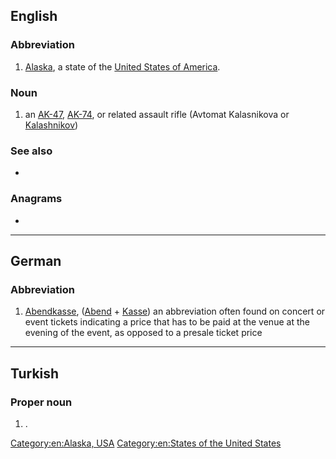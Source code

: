 {{also|Appendix:Variations of "ak"}}
==English==
{{wikipedia}}

===Abbreviation===
{{rfc-header|Abbreviation}}
{{head|en|abbreviation}}

# {{lb|en|US}} [[Alaska]], a state of the [[United States of America]].

===Noun===
{{en-noun}}

# an [[AK-47]], [[AK-74]], or related assault rifle (Avtomat Kalasnikova or [[Kalashnikov]])

===See also===
* {{l|en|AR}}

===Anagrams===
* {{anagrams|en|a=ak|KA|ka}}

[[Category:en:Alaska, USA]]
[[Category:en:States of the United States]]

----

==German==

===Abbreviation===
{{rfc-header|Abbreviation}}
{{head|de|abbreviation}}

# [[Abendkasse]], ([[Abend]] + [[Kasse]]) an abbreviation often found on concert or event tickets indicating a price that has to be paid at the venue at the evening of the event, as opposed to a presale ticket price

----

==Turkish==

===Proper noun===
{{head|tr|proper noun}}

# {{initialism of|Avrupa Konseyi|lang=tr|nodot=1}} {{gloss|Council of Europe}}.